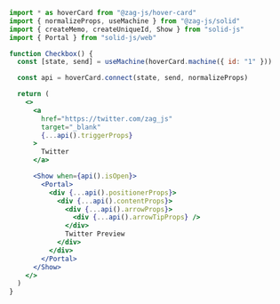 ```jsx
import * as hoverCard from "@zag-js/hover-card"
import { normalizeProps, useMachine } from "@zag-js/solid"
import { createMemo, createUniqueId, Show } from "solid-js"
import { Portal } from "solid-js/web"

function Checkbox() {
  const [state, send] = useMachine(hoverCard.machine({ id: "1" }))

  const api = hoverCard.connect(state, send, normalizeProps)

  return (
    <>
      <a
        href="https://twitter.com/zag_js"
        target="_blank"
        {...api().triggerProps}
      >
        Twitter
      </a>

      <Show when={api().isOpen}>
        <Portal>
          <div {...api().positionerProps}>
            <div {...api().contentProps}>
              <div {...api().arrowProps}>
                <div {...api().arrowTipProps} />
              </div>
              Twitter Preview
            </div>
          </div>
        </Portal>
      </Show>
    </>
  )
}
```
